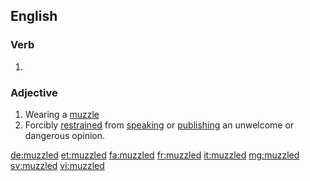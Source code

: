 ==English==

===Verb===
{{head|en|verb form}}

# {{en-past of|muzzle}}

===Adjective===
{{en-adj|-}}

# Wearing a [[muzzle]]
# Forcibly [[restrained]] from [[speaking]] or [[publishing]] an unwelcome or dangerous opinion.

[[de:muzzled]]
[[et:muzzled]]
[[fa:muzzled]]
[[fr:muzzled]]
[[it:muzzled]]
[[mg:muzzled]]
[[sv:muzzled]]
[[vi:muzzled]]
